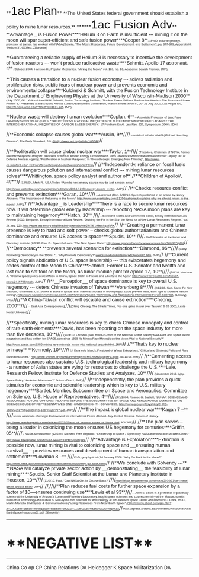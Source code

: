 <span style="font-size: 13px; text-align: -webkit-auto;">**<span style="font-family: Arial,sans-serif; font-size: 32px;">1ac Plan</span>**</span>
<span style="font-size: 13px; text-align: -webkit-auto;"><span style="font-family: Arial,sans-serif; font-size: 13px;">**The United States federal government should establish a policy to mine lunar resources.**</span></span>
<span style="font-size: 13px; text-align: -webkit-auto;">**<span style="font-family: Arial,sans-serif; font-size: 32px;">‍</span>****<span style="font-family: Arial,sans-serif; font-size: 32px;">1ac Fusion Adv</span>**</span>
<span style="font-size: 13px; text-align: -webkit-auto;"><span style="font-family: Arial,sans-serif; font-size: 13px;">**Advantage _ is Fusion Power****Helium 3 on Earth is insufficient --- mining it on the moon will spur super-efficient and safe fusion power****Cooper 8**</span><span style="font-family: Arial,sans-serif; font-size: 8px;">—Ph.D. in lunar geology, professor at Lamar, has worked with NASA (Bonnie, "The Moon: Resources, Future Development, and Settlement", pg. 377-379, Appendix H, “Helium-3”, OCRed, ZBurdette)</span></span>

<span style="font-size: 13px; text-align: -webkit-auto;"><span style="font-family: Arial,sans-serif; font-size: 13px;">**Guaranteeing a reliable supply of Helium-3 is necessary to incentive the development of fusion reactors --- won’t produce radioactive waste****Schmitt, Apollo 17 astronaut, 4**</span><span style="font-family: Arial,sans-serif; font-size: 8px;"> (October 2004, Harrison H., Popular Mechanics, “Mining the Moon,” vol. 181, no. 10, Academic Search Premier, JMP)</span></span>

<span style="font-size: 13px; text-align: -webkit-auto;"><span style="font-family: Arial,sans-serif; font-size: 13px;">**This causes a transition to a nuclear fusion economy --- solves radiation and proliferation risks, public fears of nuclear power and prevents economic and environmental collapse****Kulcinski & Schmitt, with the Fusion Technology Institute in the Department of Engineering Physics at the University of Wisconsin-Madison 2000**</span><span style="font-family: Arial,sans-serif; font-size: 8px;"> (July 2000, G.L. Kulcinski and H.H. Schmitt, Fusion Technology Institute, “Nuclear Power Without Radioactive Waste – The Promise of Lunar Helium-3,” Presented at the Second Annual Lunar Development Conference, “Return to the Moon II”, 20–21 July 2000, Las Vegas NV, </span><span style="color: blue; font-family: Arial,sans-serif; font-size: 8px;">[[http://fti.neep.wisc.edu/FTI/pdf/fdm1131.pdf]]</span><span style="font-family: Arial,sans-serif; font-size: 8px;">, JMP)</span></span>

<span style="font-size: 13px; text-align: -webkit-auto;"><span style="font-family: Arial,sans-serif; font-size: 13px;">**Nuclear waste will destroy human evolution****Coplan, 6**</span><span style="font-family: Arial,sans-serif; font-size: 8px;"> – Associate Professor of Law, Pace University School of Law (Karl S, “THE INTERCIVILIZATIONAL INEQUITIES OF NUCLEAR POWER WEIGHED AGAINST THE INTERGENERATIONAL INEQUITIES OF CARBON BASED ENERGY,” 17 Fordham Envtl. Law Rev. 227, Symposium, 2006) //DH//</span></span>

<span style="font-size: 13px; text-align: -webkit-auto;">//<span style="font-family: Arial,sans-serif; font-size: 13px;">**Economic collapse causes global war****Auslin, 9**</span>////<span style="font-family: Arial,sans-serif; font-size: 8px;"> – resident scholar at AEI (Michael “Averting Disaster”, The Daily Standard, 2/6, </span><span style="color: blue; font-family: Arial,sans-serif; font-size: 8px;">[[@http://www.aei.org/article/100044]]</span><span style="font-family: Arial,sans-serif; font-size: 8px;">)</span>//</span>

<span style="font-size: 13px; text-align: -webkit-auto;">//<span style="font-family: Arial,sans-serif; font-size: 13px;">**Proliferation will cause global nuclear war****Taylor, 1**</span>////<span style="font-family: Arial,sans-serif; font-size: 8px;"> (Theodore, Chairman of NOVA, Former Nuclear Weapons Designer, Recipient of the US Atomic Energy Commission’s 1965 Lawrence Memorial Award and former Deputy Dir. of Defense Nuclear Agency, “Proliferation of Nuclear Weapons”, in “Breakthrough: Emerging New Thinking”, </span><span style="color: blue; font-family: Arial,sans-serif; font-size: 8px;">[[http://www-ee.stanford.edu/~hellman/Breakthrough/book/chapters/taylor.html]]</span><span style="font-family: Arial,sans-serif; font-size: 8px;">)</span>//</span>
<span style="font-size: 13px; text-align: -webkit-auto;">//<span style="font-family: Arial,sans-serif; font-size: 13px;">**Independently, reliance on fossil fuels causes dangerous pollution and international conflict --- mining lunar resources solves****Whittington, space policy analyst and author of** </span>//**<span style="font-family: Arial,sans-serif; font-size: 13px;">Children of Apollo//, 4//</span>**//<span style="font-family: Arial,sans-serif; font-size: 8px;"> (12/8/04, Mark R., USA Today, “World's next energy source may be just a moon away,” </span><span style="color: blue; font-family: Arial,sans-serif; font-size: 8px;">[[http://www.usatoday.com/news/opinion/editorials/2004-12-08-energy-source_x.htm]]</span><span style="font-family: Arial,sans-serif; font-size: 8px;">, JMP)</span>//</span>
<span style="font-size: 13px; text-align: -webkit-auto;">//<span style="font-family: Arial,sans-serif; font-size: 13px;">**Checks resource conflict and prevents extinction****Garan, 10**</span>////<span style="font-family: Arial,sans-serif; font-size: 8px;"> – Astronaut (Ron, 3/30/10, Speech published in an article by Nancy Atkinson, “The Importance of Returning to the Moon,” </span><span style="color: blue; font-family: Arial,sans-serif; font-size: 8px;">[[http://www.universetoday.com/61256/astronaut-explains-why-we-should-return-to-the-moon/]]</span><span style="font-family: Arial,sans-serif; font-size: 8px;">, JMP)</span>//</span>
<span style="font-size: 13px; text-align: -webkit-auto;">//<span style="font-family: Arial,sans-serif; font-size: 13px;">**Advantage _ is Leadership****There is a race to secure lunar resources now. It will determine global energy leadership --- rebooting NASA moon plans are key to maintaining hegemony****Hatch, 10** </span>////<span style="font-family: Arial,sans-serif; font-size: 8px;">– Executive Notes and Comments Editor, Emory International Law Review (2010, Benjamin, Emory International Law Review, “Dividing the Pie in the Sky: the Need for a New Lunar Resources Regime,” vol. 24, rev. 229, </span><span style="color: blue; font-family: Arial,sans-serif; font-size: 8px;">[[http://www.law.emory.edu/fileadmin/journals/eilr/24/24.1/Hatch.pdf)RK]]</span>//</span>
<span style="font-size: 13px; text-align: -webkit-auto;">//<span style="font-family: Arial,sans-serif; font-size: 13px;">**Creating a permanent lunar presence is key to hard and soft power – checks global authoritarianism and Chinese dominance and ensures US access to space****Spudis, 10** </span>////<span style="font-family: Arial,sans-serif; font-size: 8px;">- Staff Scientist at the Lunar and Planetary Institute (2/9/10, Paul D., SpaceRef.com, “The New Space Race,” </span><span style="color: blue; font-family: Arial,sans-serif; font-size: 8px;">[[http://www.spaceref.com/news/viewnews.html?id=1376)RK]]</span>//</span>
<span style="font-size: 13px; text-align: -webkit-auto;">//<span style="font-family: Arial,sans-serif; font-size: 13px;">**Democracy** **prevents several scenarios for extinction****Diamond, 96**</span>////<span style="font-family: Arial,sans-serif; font-size: 8px;"> (Larry, Promoting Democracy in the 1990s, "1. Why Promote Democracy?" </span><span style="color: blue; font-family: Arial,sans-serif; font-size: 8px;">[[@http://wwics.si.edu/subsites/ccpdc/pubs/di/1.htm|wwics.si.edu/subsites/ccpdc/pubs/di/1.htm]]</span><span style="font-family: Arial,sans-serif; font-size: 8px;">, JMP)</span>//</span>
<span style="font-size: 13px; text-align: -webkit-auto;">//<span style="font-family: Arial,sans-serif; font-size: 13px;">**Current policy signals abdication of U.S. space leadership --- this eviscerates hegemony and cedes control of the Moon to China****Schmitt, Former U.S. Senator and twelfth and last man to set foot on the Moon, as lunar module pilot for Apollo 17, 10**</span>////<span style="font-family: Arial,sans-serif; font-size: 8px;"> (2/6/10, Harrison J., “Obama space policy cedes Moon to China, Space Statin to Russia and Liberty to the Ages,” </span><span style="color: blue; font-family: Arial,sans-serif; font-size: 8px;">[[http://www.freerepublic.com/focus/f-news/2445788/posts]]</span><span style="font-family: Arial,sans-serif; font-size: 8px;">, JMP)</span>//</span>
<span style="font-size: 13px; text-align: -webkit-auto;">//<span style="font-family: Arial,sans-serif; font-size: 13px;">**__Perception__ of space dominance is key to overall U.S. hegemony --- deters Chinese invasion of Taiwan****Vorenberg 8**</span>////<span style="font-family: Arial,sans-serif; font-size: 8px;"> (2/12/08, Sue, Sante Fe New Mexican, “Scientists: U.S. power at stake in space race: Nation's success in moon project could prevent wars, earn right to lucrative helium mining”, </span><span style="color: blue; font-family: Arial,sans-serif; font-size: 8px;">[[http://www.santafenewmexican.com/Local%20News/Space-Technology-and-Applications-International-Forum-Scientist]]</span><span style="font-family: Arial,sans-serif; font-size: 8px;">, eLibrary) NYan</span>////<span style="font-family: Arial,sans-serif; font-size: 13px;">**A China-Taiwan conflict will escalate and cause extinction****Cheong, 2000**</span>////<span style="font-family: Arial,sans-serif; font-size: 8px;"> – East Asia Correspondent</span>////<span style="font-family: Arial,sans-serif; font-size: 8px;">(Ching Cheong, The Straits Times, “No one gains in war over Taiwan,” 6-25-2000, Lexis-Nexis Universe)</span>//</span>

<span style="font-size: 13px; text-align: -webkit-auto;">//<span style="font-family: Arial,sans-serif; font-size: 13px;">**Specifically, mining lunar resources is key to check Chinese monopoly and control of rare-earth-elements****David, has been reporting on the space industry for more than five decades, 10**</span>////<span style="font-family: Arial,sans-serif; font-size: 8px;"> (10/4/10, Leonard, past editor-in-chief of the National Space Society's Ad Astra and Space World magazines and has written for SPACE.com since 1999 “Is Mining Rare Minerals on the Moon Vital to National Security?” </span><span style="color: blue; font-family: Arial,sans-serif; font-size: 8px;">[[http://www.space.com/9250-mining-rare-minerals-moon-vital-national-security.html]]</span><span style="font-family: Arial,sans-serif; font-size: 8px;">, JMP)</span>//</span>
<span style="font-size: 13px; text-align: -webkit-auto;">//<span style="font-family: Arial,sans-serif; font-size: 13px;">**That’s key to nuclear primacy** **Kennedy, 10**</span>////<span style="font-family: Arial,sans-serif; font-size: 8px;"> (J. Kennedy, March, President of Wings Enterprises, “Critical and Strategic Failure of Rare Earth Resources,” </span><span style="color: blue; font-family: Arial,sans-serif; font-size: 8px;">[[http://www.smenet.org/rareEarthsProject/TMS-NMAB-paperV-3.pdf]]</span><span style="font-family: Arial,sans-serif; font-size: 8px;">, da 11/16, mat)</span>//</span>
<span style="font-size: 13px; text-align: -webkit-auto;">//<span style="font-family: Arial,sans-serif; font-size: 13px;">**Cementing access to lunar resources also sustains U.S. technological leadership and military hegemony --- a number of Asian states are vying for resources to challenge the U.S.****Lele, Research Fellow, Institute for Defence Studies and Analyses, 10**</span>////<span style="font-family: Arial,sans-serif; font-size: 8px;"> (November 2010, Ajey, Space Policy, “An Asian Moon race?” ScienceDirect, JMP)</span>//</span>
<span style="font-size: 13px; text-align: -webkit-auto;">//<span style="font-family: Arial,sans-serif; font-size: 13px;">**Independently, the plan provides a quick stimulus for economic and scientific leadership which is key to U.S. military hegemony****Bartlet, Member, Subcommittee on Space and Aeronautics, Committee on Science, U.S. House of Representatives, 4**</span>////<span style="font-family: Arial,sans-serif; font-size: 8px;"> (4/1/2004, Roscoe G. Bartlett, “LUNAR SCIENCE AND RESOURCES: FUTURE OPTIONS,” HEARING BEFORE THE SUBCOMMITTEE ON SPACE AND AERONAUTICS COMMITTEE ON SCIENCE HOUSE OF REPRESENTATIVES ONE HUNDRED EIGHTH CONGRESS, </span><span style="color: blue; font-family: Arial,sans-serif; font-size: 8px;">[[http://www.gpo.gov/fdsys/pkg/CHRG-108hhrg92757/pdf/CHRG-108hhrg92757.pdf]]</span><span style="font-family: Arial,sans-serif; font-size: 8px;">, JMP)</span>//</span>
<span style="font-size: 13px; text-align: -webkit-auto;">//<span style="font-family: Arial,sans-serif; font-size: 13px;">**The impact is global nuclear war****Kagan 7 –** </span>////<span style="font-family: Arial,sans-serif; font-size: 8px;">senior associate, Carnegie Endowment for International Peace (Robert, July, End of Dreams, Return of History, </span><span style="color: blue; font-family: Arial,sans-serif; font-size: 8px;">[[http://www.realclearpolitics.com/articles/2007/07/end_of_dreams_return_of_histor.html]]</span><span style="font-family: Arial,sans-serif; font-size: 8px;">, AG/JMP)</span>//</span>
<span style="font-size: 13px; text-align: -webkit-auto;">//<span style="font-family: Arial,sans-serif; font-size: 13px;">**The plan solves – being a leader in colonizing the moon ensures US hegemony for centuries****Griffin, 05**</span>////<span style="font-family: Arial,sans-serif; font-size: 8px;"> - NASA Administrator (12/2/05, Michael, Free Republic, “Leadership in Space - Speech by NASA Administrator Michael Griffin,” </span><span style="color: blue; font-family: Arial,sans-serif; font-size: 8px;">[[http://www.freerepublic.com/focus/f-news/1537483/posts)RK]]</span>//</span>
<span style="font-size: 13px; text-align: -webkit-auto;">//<span style="font-family: Arial,sans-serif; font-size: 13px;">**Advantage is Exploration****Extinction is possible now, lunar mining is vital to colonizing space and __ensuring human survival__ – provides resources and development of human transportation and settlement****Lowman 8 –** </span>////<span style="font-family: Arial,sans-serif; font-size: 8px;">PhD, geophysicist (14 January 2008. “Why Go Back to the Moon?” </span><span style="color: blue; font-family: Arial,sans-serif; font-size: 8px;">[[http://www.nasa.gov/centers/goddard/news/series/moon/why_go_back.html]]</span><span style="font-family: Arial,sans-serif; font-size: 8px;">)</span>//</span>
<span style="font-size: 13px; text-align: -webkit-auto;">//<span style="font-family: Arial,sans-serif; font-size: 13px;">**We conclude with Solvency ---** **NASA will catalyze private sector action by __demonstrating__ the feasibility of lunar mining** **Spudis, Senior Staff Scientist at the Lunar and Planetary Institute in Houston, 10**</span>////<span style="font-family: Arial,sans-serif; font-size: 8px;"> (11/6/10, Paul, “Can NASA Get Its Groove Back?”</span>////<span style="color: blue; font-family: Arial,sans-serif; font-size: 8px;">[[http://blogs.airspacemag.com/moon/2010/11/can-nasa-get-its-groove-back/]]</span><span style="font-family: Arial,sans-serif; font-size: 8px;">, JMP</span>//</span>
<span style="font-size: 13px; text-align: -webkit-auto;">//<span style="font-family: Arial,sans-serif; font-size: 8px;">)</span>////<span style="font-family: Arial,sans-serif; font-size: 13px;">**Plan reduces fuel costs for further space expansion by a factor of 10—ensures continuing use****Lewis et al 93**</span>////<span style="font-family: Arial,sans-serif; font-size: 8px;">—John S. Lewis is a professor of planetary science at the University of Arizona’s Lunar and Planetary Laboratory, taught space sciences and cosmochemistry at the Massachusetts Institute of Technology AND David S. McKay is Chief Scientist for Astrobiology at the Johnson Space Center AND Benton C. Clark, Ph.D., Martin Marietta Civil Space & Communications (“Using Resources From Near-Earth Space”, </span><span style="color: blue; font-family: Arial,sans-serif; font-size: 8px;">[[http://mining.about.com/gi/o.htm?zi=1/XJ&zTi=1&sdn=mining&cdn=b2b&tm=3422&f=11&tt=2&bt=0&bts=0&zu=http%3A]]</span>//<span style="font-family: Arial,sans-serif; font-size: 8px;">www.uapress.arizona.edu/onlinebks/ResourcesNearEarthSpace/resources01.pdf, ZBurdette)</span></span>


----

=<span style="font-size: 1.4em; text-align: -webkit-auto;">**NEGATIVE LIST** </span>= 
----


<span style="font-size: 13px; text-align: -webkit-auto;">China Co op CP</span>
<span style="font-size: 13px; text-align: -webkit-auto;">China Relations DA</span>
<span style="font-size: 13px; text-align: -webkit-auto;">Heidegger K</span>
<span style="font-size: 13px; text-align: -webkit-auto;">Space Militarization DA</span>